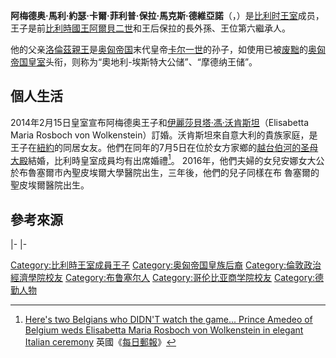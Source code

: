 {{blpsources|time=2014-07-06T12:52:38+00:00}}
{{expand|time=2014-07-06T12:52:38+00:00}}
{{Infobox royalty
| name = 阿梅德奥王子<br>Prince Amedeo
| title = {{BEL}}王子 <br />''HI&RH''  Archduke of Austria-Este
| image = Armoiries_Autriche-Este_1914.svg
| image_size = 250px
| caption = 
| full name = 阿梅德奥·马利·约瑟·卡尔·菲利普·保拉·马克斯·德维亚诺
| birth_date= {{Birth date and age|1986|2|21|df=y}}
| birth_place = {{BEL}}[[沃吕韦-圣兰伯|沃吕韦-圣兰伯]]{{link-en|聖呂克大學醫院|Cliniques Universitaires Saint-Luc}}
| spouse = [[奧地利-埃斯特大公夫人伊麗莎貝塔|奧地利-埃斯特大公夫人伊麗莎貝塔]]
| issue = 安娜·阿斯特里德女大公<br>馬克西米利安大公
| father = [[洛倫茲親王|洛倫茲親王]]
| mother = [[阿斯特里德公主_(比利时)|阿斯特里德公主]]
| house = [[埃斯特家族|奧地利-埃斯特]]
}}
{{Belgian Royal Family}}
'''阿梅德奥·馬利·約瑟·卡爾·菲利普·保拉·馬克斯·德維亞諾'''（{{lang-en|'''Amedeo Marie Joseph Carl Pierre Philippe Paola Marcus d'Aviano'''}}，{{bd|1986年|2月21日}}）是[[比利时君主列表|比利时王室]]成员，王子是前[[比利時|比利時]][[國王|國王]][[阿尔贝二世_(比利时)|阿爾貝二世]]和王后保拉的長外孫、王位第六繼承人。

他的父亲[[洛倫茲親王|洛倫茲親王]]是[[奥匈帝国|奥匈帝国]]末代皇帝[[卡爾一世_(奧匈帝國)|卡尔一世]]的孙子，如使用已被[[废黜|废黜]]的[[奥匈帝国皇室|奥匈帝国皇室]]头衔，则称为“奧地利-埃斯特大公储”、“摩德纳王储”。

== 個人生活 ==
2014年2月15日皇室宣布阿梅德奥王子和[[伊麗莎貝塔·馮·沃肯斯坦|伊麗莎貝塔·馮·沃肯斯坦]]（Elisabetta Maria Rosboch von Wolkenstein）訂婚。沃肯斯坦來自意大利的貴族家庭，是王子在[[紐約|紐約]]的同居女友。他們在同年的7月5日在位於女方家鄉的[[越台伯河的圣母大殿|越台伯河的圣母大殿]]結婚，比利時皇室成員均有出席婚禮<ref>[http://www.dailymail.co.uk/news/article-2681745/Heres-two-Belgians-DIDNT-watch-game-Prince-Amedeo-Belgium-weds-Elisabetta-Maria-Rosboch-von-Wolkenstein-elegant-Italian-ceremony.html Here's two Belgians who DIDN'T watch the game... Prince Amedeo of Belgium weds Elisabetta Maria Rosboch von Wolkenstein in elegant Italian ceremony] {{Wayback|url=http://www.dailymail.co.uk/news/article-2681745/Heres-two-Belgians-DIDNT-watch-game-Prince-Amedeo-Belgium-weds-Elisabetta-Maria-Rosboch-von-Wolkenstein-elegant-Italian-ceremony.html |date=20201112015546 }} 英國《[[每日郵報|每日郵報]]》</ref>。
2016年，他們夫婦的女兒安娜女大公於布魯塞爾市內聖皮埃爾大學醫院出生，三年後，他們的兒子同樣在布
魯塞爾的聖皮埃爾醫院出生。

== 參考來源 ==

{{Reflist|2}}

{{s-start}}
{{s-hou|[[薩克森—科堡-哥達王朝|薩克森—科堡-哥達王朝]]|1986年|2月21日}}
|-
{{s-other|line}}
{{s-bef|before=[[阿斯特里德公主_(比利时)|阿斯特里德公主]]}}
{{s-ttl|title={{link-en|比利時王位繼承順序|Line of succession to the Belgian throne}}|years=第6位}}
{{s-aft|after=[[玛丽亚·劳拉公主|玛丽亚·劳拉公主]]}}
{{S-bef|before=[[洛倫茲親王|奧地利-埃斯特大公洛倫茲]]}}
{{S-ttl|title={{link-en|奥匈帝国皇位繼承順序|Line of succession to the Austro-Hungarian throne}}|years=第5位}}
{{S-aft|rows=2|after=[[約阿希姆王子_(比利時)|約阿希姆大公]]}}
|-
{{S-non|reason=排名第一}}
{{S-ttl|title=[[奧地利-埃斯特|奧地利-埃斯特大公王位繼承順序]]|years=第1位}}
{{end}}

{{DEFAULTSORT: Amedeo}}
[[Category:比利時王室成員王子|Category:比利時王室成員王子]]
[[Category:奥匈帝国皇族后裔|Category:奥匈帝国皇族后裔]]
[[Category:倫敦政治經濟學院校友|Category:倫敦政治經濟學院校友]]
[[Category:布鲁塞尔人|Category:布鲁塞尔人]]
[[Category:哥伦比亚商学院校友|Category:哥伦比亚商学院校友]]
[[Category:德勤人物|Category:德勤人物]]